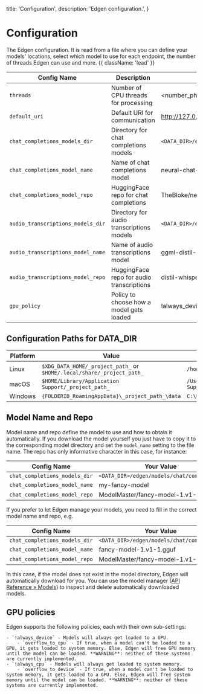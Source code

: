   title: 'Configuration',
  description: 'Edgen configuration.',
}

# Configuration
The Edgen configuration. It is read from a file where you can define your models' locations, select which model to use for each endpoint, the number of threads Edgen can use and more. {{ className: 'lead' }}

| Config Name                       | Description                                | Default Value                                    |
| --------------------------------- | ------------------------------------------ | ------------------------------------------------ |
| `threads`                         | Number of CPU threads for processing       | \<number_physical_cores\> -1                     |
| `default_uri`                     | Default URI for communication              | http://127.0.0.1:33322                           |
| `chat_completions_models_dir`     | Directory for chat completions models      | `<DATA_DIR>/edgen/models/chat/completions`       |
| `chat_completions_model_name`     | Name of chat completions model             | neural-chat-7b-v3-3.Q4_K_M.gguf                  |
| `chat_completions_model_repo`     | HuggingFace repo for chat completions      | TheBloke/neural-chat-7B-v3-3-GGUF                |
| `audio_transcriptions_models_dir` | Directory for audio transcriptions models  | `<DATA_DIR>/edgen/models/audio/transcriptions`   |
| `audio_transcriptions_model_name` | Name of audio transcriptions model         | ggml-distil-small.en.bin                         |
| `audio_transcriptions_model_repo` | HuggingFace repo for audio transcriptions  | distil-whisper/distil-small.en                   |
| `gpu_policy`                      | Policy to choose how a model gets loaded   | !always_device                                   |

## Configuration Paths for DATA_DIR

| Platform | Value                                                             | Example                                           |
| -------- | ----------------------------------------------------------------- | ------------------------------------------------- |
| Linux    | `$XDG_DATA_HOME/_project_path_` or `$HOME/.local/share/_project_path_` | `/home/Alex/.local/share/edgen`                 |
| macOS    | `$HOME/Library/Application Support/_project_path_`               | `/Users/Alex/Library/Application Support/com.EdgenAI.Edgen`    |
| Windows  | `{FOLDERID_RoamingAppData}\_project_path_\data`                   | `C:\Users\Alex\AppData\Roaming\EdgenAI\Edgen\data` |

## Model Name and Repo

Model name and repo define the model to use and how to obtain it automatically. If you download the model yourself you just have to copy it to the corresponding model directory and set the `model_name` setting to the file name. The repo has only informative character in this case, for instance:

| Config Name                       | Your Value                                 |
| --------------------------------- | ------------------------------------------ |
| `chat_completions_models_dir`     | `<DATA_DIR>/edgen/models/chat/completions` |
| `chat_completions_model_name`     | my-fancy-model                             |
| `chat_completions_model_repo`     | ModelMaster/fancy-model-1.v1-1.GGUF        |

If you prefer to let Edgen manage your models, you need to fill in the correct model name and repo, e.g.

| Config Name                       | Your Value                                 |
| --------------------------------- | ------------------------------------------ |
| `chat_completions_models_dir`     | `<DATA_DIR>/edgen/models/chat/completions` |
| `chat_completions_model_name`     | fancy-model-1.v1-1.gguf                    |
| `chat_completions_model_repo`     | ModelMaster/fancy-model-1.v1-1.GGUF        |

In this case, if the model does not exist in the model directory, Edgen will automatically download for you. You can use the model manager ([API Reference &raquo; Models](/api-reference/models)) to inspect and delete automatically downloaded models.

## GPU policies

Edgen supports the following policies, each with their own sub-settings:

    - `!always_device` - Models will always get loaded to a GPU.
        - `overflow_to_cpu` - If true, when a model can't be loaded to a GPU, it gets loaded to system memory. Else, Edgen will free GPU memory until the model can be loaded. **WARNING**: neither of these systems are currently implemented.
    - `!always_cpu` - Models will always get loaded to system memory.
        - `overflow_to_device` - If true, when a model can't be loaded to system memory, it gets loaded to a GPU. Else, Edgen will free system memory until the model can be loaded. **WARNING**: neither of these systems are currently implemented.

